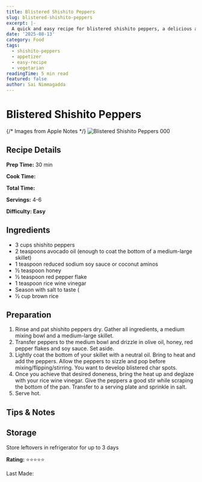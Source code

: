 ```yaml
---
title: Blistered Shishito Peppers
slug: blistered-shishito-peppers
excerpt: |-
  A quick and easy recipe for blistered shishito peppers, a delicious and versatile appetizer.
date: '2025-08-13'
category: Food
tags:
  - shishito-peppers
  - appetizer
  - easy-recipe
  - vegetarian
readingTime: 5 min read
featured: false
author: Sai Nimmagadda
---
```

# Blistered Shishito Peppers

{/* Images from Apple Notes */}
![Blistered Shishito Peppers 000](/images/articles/blistered-shishito-peppers-000.jpg)


## Recipe Details

**Prep Time:** 30 min

**Cook Time:**

**Total Time:**

**Servings:** 4-6

**Difficulty: Easy**

## Ingredients

- 3 cups shishito peppers
- 2 teaspoons avocado oil (enough to coat the bottom of a medium-large skillet)
- 1 teaspoon reduced sodium soy sauce or coconut aminos
- ½ teaspoon honey
- ½ teaspoon red pepper flake
- 1 teaspoon rice wine vinegar
- Season with salt to taste (
- 1⁄2 cup brown rice

## Preparation

1. Rinse and pat shishito peppers dry. Gather all ingredients, a medium mixing bowl and a medium-large skillet.
2. Transfer peppers to the medium bowl and drizzle in olive oil, honey, red pepper flakes and soy sauce. Set aside.
3. Lightly coat the bottom of your skillet with a neutral oil. Bring to heat and add the peppers. Allow the peppers to sizzle and pop before mixing/flipping/stirring. You want to develop blistered char spots.
4. Once you achieve that desired doneness, bring the heat up and deglaze with your rice wine vinegar. Give the peppers a good stir while scraping the bottom of the pan. Transfer to a serving plate and sprinkle in salt.
5. Serve hot.

## Tips & Notes

## Storage

Store leftovers in refrigerator for up to 3 days

**Rating:** ⭐⭐⭐⭐⭐

Last Made:
